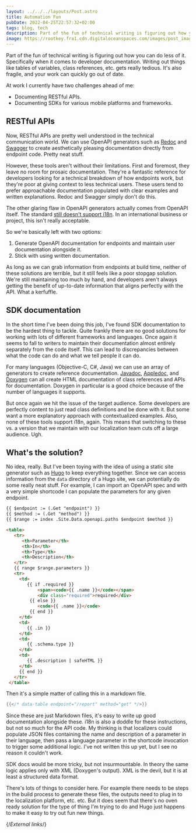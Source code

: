 ```yaml
---
layout: ../../../layouts/Post.astro
title: Automation Fun
pubDate: 2022-04-25T22:57:32+02:00
tags: blog, tech
description: Part of the fun of technical writing is figuring out how you can do less of it.
image: https://rootkey.fra1.cdn.digitaloceanspaces.com/images/post_images/sdk_site.webp
---
```


Part of the fun of technical writing is figuring out how you can do less of it. Specifically when it comes to developer documentation. Writing out things like tables of variables, class references, etc. gets really tedious. It's also fragile, and your work can quickly go out of date.

At work I currently have two challenges ahead of me:

- Documenting RESTful APIs.
- Documenting SDKs for various mobile platforms and frameworks.

## RESTful APIs

Now, RESTful APIs are pretty well understood in the technical communication world. We can use OpenAPI generators such as [Redoc][redoc] and [Swagger][swagger] to create aesthetically pleasing documentation directly from endpoint code. Pretty neat stuff.

However, these tools aren't without their limitations. First and foremost, they leave no room for prosaic documentation. They're a fantastic reference for developers looking for a technical breakdown of how endpoints work, but they're poor at giving context to less technical users. These users tend to prefer approachable documentation populated with clear examples and written explanations. Redoc and Swagger simply don't do this.

The other glaring flaw in OpenAPI generators actually comes from OpenAPI itself. The standard [still doesn't support i18n][openapi-github]. In an international business or project, this isn't really acceptable.

So we're basically left with two options:

1. Generate OpenAPI documentation for endpoints and maintain user documentation alongside it.
2. Stick with using written documentation.

As long as we can grab information from endpoints at build time, neither of these solutions are terrible, but it still feels like a poor stopgap solution. We're still maintaining too much by hand, and developers aren't always getting the benefit of up-to-date information that aligns perfectly with the API. What a kerfuffle.

## SDK documentation

In the short time I've been doing this job, I've found SDK documentation to be the hardest thing to tackle. Quite frankly there are no good solutions for working with lots of different frameworks and languages. Once again it seems to fall to writers to maintain their documentation almost entirely separately from the code itself. This can lead to discrepancies between what the code can do and what we tell people it can do.

For many languages (Objective-C, C#, Java) we can use an array of generators to create reference documentation. [Javadoc][javadoc], [Appledoc][appledoc], and [Doxygen][doxygen] can all create HTML documentation of class references and APIs for documentation. Doxygen in particular is a good choice because of the number of languages it supports.

But once again we hit the issue of the target audience. Some developers are perfectly content to just read class definitions and be done with it. But some want a more explanatory approach with contextualized examples. Also, none of these tools support i18n, again. This means that switching to these vs. a version that we maintain with our localization team cuts off a large audience. Ugh.

## What's the solution?

No idea, really. But I've been toying with the idea of using a static site generator such as [Hugo][hugo] to keep everything together. Since we can access information from the `data` directory of a Hugo site, we can potentially do some really neat stuff. For example, I can import an OpenAPI spec and with a very simple shortcode I can populate the parameters for any given endpoint.

```html
{{ $endpoint := (.Get "endpoint") }}
{{ $method := (.Get "method") }}
{{ $range := index .Site.Data.openapi.paths $endpoint $method }}

<table>
   <tr>
      <th>Parameter</th>
      <th>In</th>
      <th>Type</th>
      <th>Description</th>
   </tr>
   {{ range $range.parameters }}
   <tr>
     <td>
        {{ if .required }}
            <span><code>{{ .name }}</code></span>
            <div class="required">required</div>
         {{ else }}
            <code>{{ .name }}</code>
         {{ end }}
     </td>
     <td>
        {{ .in }}
     </td>
     <td>
        {{ .schema.type }}
     </td>
     <td>
        {{ .description | safeHTML }}
     </td>
     {{ end }}
   </tr>
 </table>
```

Then it's a simple matter of calling this in a markdown file.

```go
{{</* data-table endpoint="/report" method="get" */>}}
```

Since these are just Markdown files, it's easy to write up good documentation alongside these. i18n is also a doddle for these instructions, but not so much for the API code. My thinking is that localizers could populate JSON files containing the name and description of a parameter in their language, then pass a language parameter in the shortcode invocation to trigger some additional logic. I've not written this up yet, but I see no reason it couldn't work.

SDK docs would be more tricky, but not insurmountable. In theory the same logic applies only with XML (Doxygen's output). XML is the devil, but it is at least a structured data format.

There's lots of things to consider here. For example there needs to be steps in the build process to generate these files, the outputs need to plug in to the localization platform, etc. etc. But it does seem that there's no oven ready solution for the type of thing I'm trying to do and Hugo just happens to make it easy to try out fun new things.

{/*External links*/}

[appledoc]: https://github.com/tomaz/appledoc
[doxygen]: https://www.doxygen.nl/index.html
[hugo]: https://gohugo.io
[javadoc]: https://docs.oracle.com/javase/8/docs/technotes/tools/windows/javadoc.html
[openapi-github]: https://github.com/OAI/OpenAPI-Specification/issues/1740
[redoc]: https://redoc.ly
[swagger]: https://swagger.io
